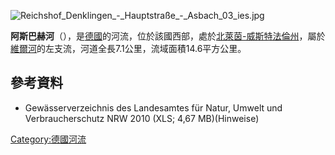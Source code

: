 {{Onesource|time=2020-07-09T02:45:52+00:00}}
[[Image:Reichshof_Denklingen_-_Hauptstraße_-_Asbach_03_ies.jpg|right]]
{{Coord|50|55|45|N|7|38|44|E|display=title}}

'''阿斯巴赫河'''（{{lang-de|Asbach}}），是[[德國|德國]]的河流，位於該國西部，處於[[北萊茵-威斯特法倫州|北萊茵-威斯特法倫州]]，屬於[[維爾河_(阿格河支流)|維爾河]]的左支流，河道全長7.1公里，流域面積14.6平方公里。

==參考資料==
* Gewässerverzeichnis des Landesamtes für Natur, Umwelt und Verbraucherschutz NRW 2010 (XLS; 4,67 MB)(Hinweise)

{{Germany-geo-stub}}
[[Category:德國河流|Category:德國河流]]